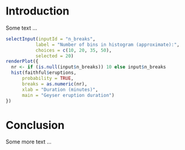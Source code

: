 # Introduction

Some text ...

```r
selectInput(inputId = "n_breaks",
           label = "Number of bins in histogram (approximate):",
           choices = c(10, 20, 35, 50),
           selected = 20)
renderPlot({
  nr <- if (is.null(input$n_breaks)) 10 else input$n_breaks
  hist(faithful$eruptions,
      probability = TRUE,
      breaks = as.numeric(nr),
      xlab = "Duration (minutes)",
      main = "Geyser eruption duration")
})
```

# Conclusion

Some more text ...
